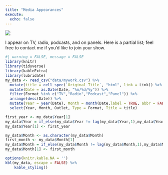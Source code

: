 ```yaml
---
title: "Media Appearances"
execute:
  echo: false
---
```


![](images/mkonczal%20cspan.png){fig-align="center"}

I appear on TV, radio, podcasts, and on panels. Here is a partial list; feel free to contact me if you'd like to join your show.

```r
#| warning = FALSE, message = FALSE
library(knitr)
library(tidyverse)
library(kableExtra)
library(lubridate)
my_data <- read_csv("data/mywork.csv") %>%
  mutate(title = cell_spec(`Original Title`, "html", link = Link)) %>%
  mutate(Date = as.Date(Date, "%m/%d/%y")) %>%
  filter(Format %in% c("TV","Radio","Podcast","Panel")) %>%
  arrange(desc(Date)) %>%
  mutate(Year = year(Date), Month = month(Date,label = TRUE, abbr = FALSE)) %>%
  select(Year, Month, Outlet, Type = Format, Title = title)

first_year <- my_data$Year[1]
my_data$Year = if_else(my_data$Year != lag(my_data$Year,1),my_data$Year,as.numeric("NA"))
my_data$Year[1] <- first_year

my_data$Month <- as.character(my_data$Month)
first_month <- my_data$Month[1]
my_data$Month = if_else(my_data$Month != lag(my_data$Month,1),my_data$Month,as.character(NA))
my_data$Month[1] <- first_month

options(knitr.kable.NA = '')
kbl(my_data, escape = FALSE) %>%
    kable_styling()
```

